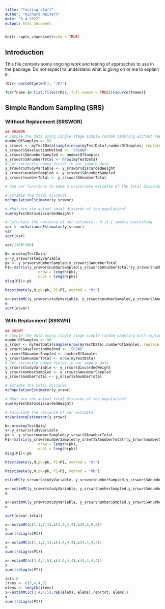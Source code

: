 ```yaml
---
title: "Testing stuff"
author: "Richard Meitern"
date: "8 4 2022"
output: html_document
---
```


```r
knitr::opts_chunk$set(echo = TRUE)
```

## Introduction

This file contains some ongoing work and testing of approaches to use in the package. Do not expect to understand what is going on or me to explain it.

```r
rDir<-paste0(getwd(), "/R/")
```

```r
for(fname in list.files(rDir, full.names = TRUE)){source(fname)}
```


## Simple Random Sampling (SRS)

### Without Replacment (SRSWOR)


```r
## SRSWOR
# Sample the data using single stage simple random sampling without replacement (srswor)
numberOfSamples <- 50
y_srswor <- myTestData[sample(nrow(myTestData),numberOfSamples, replace = FALSE),]
y_srswor$SAselectionMethod <- 'SRSWOR'
y_srswor$SAnumberSampled <- numberOfSamples
y_srswor$SAnumberTotal <- nrow(myTestData)
# Get correctly named fields in our sample data
y_srswor$studyVariable <- y_srswor$discardedWeight
y_srswor$numberSampled <- y_srswor$SAnumberSampled
y_srswor$numberTotal <- y_srswor$SAnumberTotal

# Use our functions to make a univariate estimate of the total discards
```


```r
# Estimte the total discards
mcPopulationEstimator(y_srswor)

# What are the actual total discards of the population?
sum(myTestData$discardedWeight)

# Calculate the variance of our estimate - 0 if I sample everything
var <- mcVarianceEstimator(y_srswor)
var
sqrt(var)
```
```r
var/(100*100)
```


```r
N<-nrow(myTestData)
y<-y_srswor$studyVariable
pk <- y_srswor$numberSampled/y_srswor$SAnumberTotal
PI<-matrix(y_srswor$numberSampled/y_srswor$SAnumberTotal*(y_srswor$numberSampled-1)/(y_srswor$SAnumberTotal-1),
               nrow = length(pk),
               ncol = length(pk))
diag(PI)<-pk
```



```r
htestimate(y,N,pk=pk, PI=PI, method = "ht")
```

```r

e<-estimMC(y_srswor$studyVariable, y_srswor$numberSampled,y_srswor$SAnumberTotal )
e
sqrt(e$var)
```



### With Replacment (SRSWR)


```r
## SRSWR
# Sample the data using single stage simple random sampling with replacement (SRSWR)
numberOfSamples <- 50
y_srswr <- myTestData[sample(nrow(myTestData),numberOfSamples, replace = TRUE),]
y_srswr$SAselectionMethod <- 'SRSWR'
y_srswr$SAnumberSampled <- numberOfSamples
y_srswr$SAnumberTotal <- nrow(myTestData)
# Get correctly named fields in our sample data
y_srswr$studyVariable <- y_srswr$discardedWeight
y_srswr$numberSampled <- y_srswr$SAnumberSampled
y_srswr$numberTotal <- y_srswr$SAnumberTotal
```


```r
# Estimte the total discards
mcPopulationEstimator(y_srswr)

# What are the actual total discards of the population?
sum(myTestData$discardedWeight)

# Calculate the variance of our estimate
mcVarianceEstimator(y_srswr)
```

```r
N<-nrow(myTestData)
y<-y_srswr$studyVariable
pk <- y_srswr$numberSampled/y_srswr$SAnumberTotal
PI<-matrix(y_srswr$numberSampled/y_srswr$SAnumberTotal*(y_srswr$numberSampled-1)/(y_srswr$SAnumberTotal-1),
               nrow = length(pk),
               ncol = length(pk))
diag(PI)<-pk
```

```r
htestimate(y,N,pk=pk, PI=PI, method = "ht")
```


```r
htestimate(y,N,pk=pk, PI=PI, method = "hh")
```
```r
estimMC(y_srswor$studyVariable, y_srswor$numberSampled,y_srswor$SAnumberTotal )
```
```r
e<-estimMC(y_srswr$studyVariable, y_srswr$numberSampled,y_srswr$SAnumberTotal, method = "SRSWOR")
e
```


```r
e<-estimMC(y_srswr$studyVariable, y_srswr$numberSampled,y_srswr$SAnumberTotal, method = "SRSWR")
e
```
```r
sqrt(e$var.total)
```
```r
x<-estimMC(c(1,1,1,1),c(4,4,4,4),c(8,8,8,8))
x
sum(1/diag(x$PI))
```

```r
x<-estimMC(c(1,1,1,1),c(4,4,4,4),c(4,4,4,4))
x
sum(1/diag(x$PI))
```

```r
x<-estimMC(c(3,4,4,5),c(4,4,4,4),c(4,4,4,4))
x
sum(1/diag(x$PI))
```

```r
tot<-8
items <- c(3,4,4,5)
elems <- length(items)
x<-estimMC(c(3,4,4,5),rep(elems, elems),rep(tot, elems))
x
sum(1/diag(x$PI))
```





